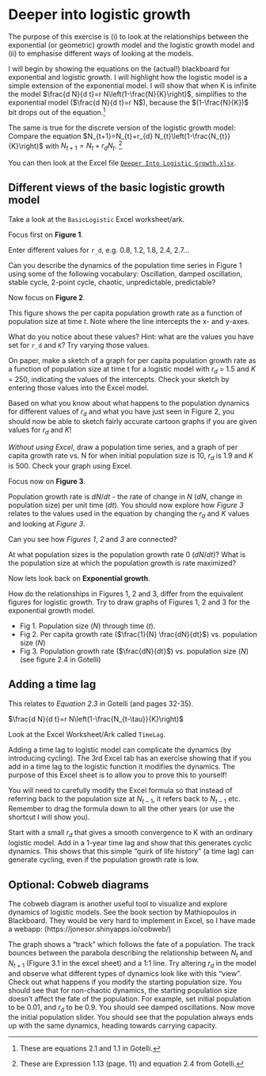 # Deeper into logistic growth

The purpose of this exercise is (i) to look at the relationships between the exponential (or geometric) growth model and the logistic growth model and (ii) to emphasise different ways of looking at the models.

I will begin by showing the equations on the (actual!) blackboard for exponential and logistic growth. I will highlight how the logistic model is a simple extension of the exponential model. I will show that when K is infinite the model $\frac{d N}{d t}=r N\left(1-\frac{N}{K}\right)$,  simplifies to the exponential model ($\frac{d N}{d t}=r N$), because the $(1-\frac{N}{K})$ bit drops out of the equation.^[These are equations 2.1 and 1.1 in Gotelli.]

The same is true for the discrete version of the logistic growth model: Compare the equation  $N_{t+1}=N_{t}+r_{d} N_{t}\left(1-\frac{N_{t}}{K}\right)$ with $N_{t+1}=N_{t}+r_{d} N_{t}$. ^[These are Expression 1.13 (page. 11) and equation 2.4 from Gotelli.]

You can then look at the Excel file [`Deeper Into Logistic Growth.xlsx`](https://www.dropbox.com/s/4xq399z7skl1akv/Deeper%20into%20Logistic%20Growth.xlsx?dl=1).


## Different views of the basic logistic growth model

Take a look at the `BasicLogistic` Excel worksheet/ark. 

Focus first on **Figure 1**.

Enter different values for `r_d`, e.g. 0.8, 1.2, 1.8, 2.4, 2.7…

Can you describe the dynamics of the population time series in Figure 1 using some of the following vocabulary: Oscillation, damped oscillation, stable cycle, 2-point cycle, chaotic, unpredictable, predictable?

Now focus on **Figure 2**.

This figure shows the per capita population growth rate as a function of population size at time $t$. Note where the line intercepts the x- and y-axes. 

What do you notice about these values? Hint: what are the values you have set for `r_d` and `K`? Try varying those values.

On paper, make a sketch of a graph for per capita population growth rate as a function of population size at time t for a logistic model with $r_d$ = 1.5 and $K$ = 250, indicating the values of the intercepts. Check your sketch by entering those values into the Excel model.

Based on what you know about what happens to the population dynamics for different values of $r_d$ and what you have just seen in Figure 2, you should now be able to sketch fairly accurate cartoon graphs if you are given values for $r_d$ and $K$! 

*Without using Excel*, draw a population time series, and a graph of per capita growth rate vs. N for when initial population size is 10, $r_d$ is 1.9 and $K$ is 500. Check your graph using Excel.  

Focus now on **Figure 3**.

Population growth rate is $dN/dt$ - the rate of change in $N$ ($dN$, change in population size) per unit time ($dt$). You should now explore how *Figure 3* relates to the values used in the equation by changing the $r_d$ and $K$ values and looking at *Figure 3*. 

Can you see how *Figures 1*, *2* and *3* are connected?

At what population sizes is the population growth rate 0 ($dN/dt$)?
What is the population size at which the population growth is rate maximized? 

Now lets look back on **Exponential growth**.

How do the relationships in Figures 1, 2 and 3, differ from the equivalent figures for logistic growth. Try to draw graphs of Figures 1, 2 and 3 for the exponential growth model.

*	Fig 1. Population size ($N$) through time ($t$).
*	Fig 2. Per capita growth rate ($\frac{1}{N} \frac{dN}{dt}$) vs. population size ($N$)
*	Fig 3. Population growth rate ($\frac{dN}{dt}$) vs. population size ($N$) (see figure 2.4 in Gotelli)


## Adding a time lag

This relates to *Equation 2.3* in Gotelli (and pages 32-35).

$\frac{d N}{d t}=r N\left(1-\frac{N_{t-\tau}}{K}\right)$

Look at the Excel Worksheet/Ark called `TimeLag`.

Adding a time lag to logistic model can complicate the dynamics (by introducing cycling). The 3rd Excel tab has an exercise showing that if you add in a time lag to the logistic function it modifies the dynamics. The purpose of this Excel sheet is to allow you to prove this to yourself!

You will need to carefully modify the Excel formula so that instead of referring back to the population size at $N_{t-1}$, it refers back to $N_{t-1}$ etc. Remember to drag the formula down to all the other years (or use the shortcut I will show you).

Start with a small $r_d$ that gives a smooth convergence to K with an ordinary logistic model. Add in a 1-year time lag and show that this generates cyclic dynamics. This shows that this simple “quirk of life history” (a time lag) can generate cycling, even if the population growth rate is low.
 
## Optional: Cobweb diagrams

The cobweb diagram is another useful tool to visualize and explore dynamics of logistic models. See the book section by Mathiopoulos in Blackboard. They would be very hard to implement in Excel, so I have made a webapp: (https://jonesor.shinyapps.io/cobweb/)

The graph shows a “track” which follows the fate of a population. The track bounces between the parabola describing the relationship between $N_t$ and $N_{t+1}$ (Figure 3.1 in the excel sheet) and a 1:1 line. Try altering $r_d$ in the model and observe what different types of dynamics look like with this “view”. Check out what happens if you modify the starting population size. You should see that for non-chaotic dynamics, the starting population size doesn’t affect the fate of the population. For example, set initial population to be 0.01, and $r_d$ to be 0.9. You should see damped oscillations. Now move the initial population slider. You should see that the population always ends up with the same dynamics, heading towards carrying capacity.

<!--
knitr::include_app('https://jonesor.shinyapps.io/cobweb/', height = '600px')
-->
